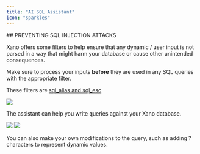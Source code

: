 ```yaml
---
title: "AI SQL Assistant"
icon: "sparkles"
---
```


<Warning>
## PREVENTING SQL INJECTION ATTACKS

Xano offers some filters to help ensure that any dynamic / user input is not parsed in a way that might harm your database or cause other unintended consequences.

Make sure to process your inputs **before** they are used in any SQL queries with the appropriate filter.

These filters are [sql\_alias and sql\_esc](/the-function-stack/filters/text#sql_alias)

</Warning>

<Steps>
<Step title="When using the Direct Database Query function, click SQL Assistant to access the AI SQL assistant.">

<Frame caption="">
  <img src="/images/4eaec823-image.jpeg" />
</Frame>

The assistant can help you write queries against your Xano database.

</Step>
<Step title="Provide the assistant with the query you would like it to build.">

<Frame caption="">
  <img src="/images/757a3322-image.jpeg" />
</Frame>

</Step>
<Step title="Once complete, the assistant will present you with the query, along with an explanation of how it works and some records that satisfy the query.">

<Frame caption="">
  <img src="/images/22cc94f1-image.jpeg" />
</Frame>

</Step>
<Step title="If the query returns the expected results, click Update SQL. Otherwise, you can ask the assistant to make any desired modifications or fixes.">

You can also make your own modifications to the query, such as adding ? characters to represent dynamic values.
</Step>
</Steps>